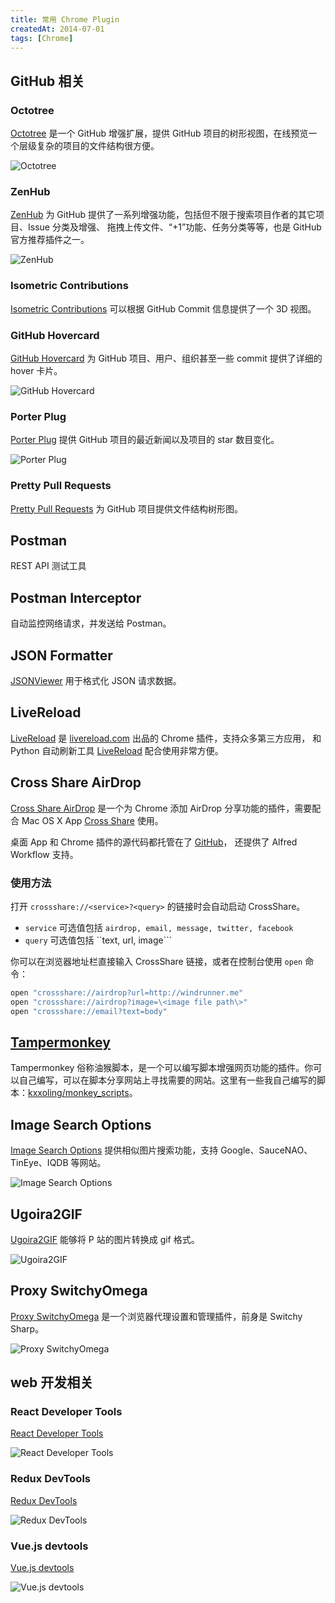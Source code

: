 ```yaml
---
title: 常用 Chrome Plugin
createdAt: 2014-07-01
tags: [Chrome]
---
```


## GitHub 相关

### Octotree

[Octotree](https://chrome.google.com/webstore/detail/octotree/bkhaagjahfmjljalopjnoealnfndnagc)
是一个 GitHub 增强扩展，提供 GitHub 项目的树形视图，在线预览一个层级复杂的项目的文件结构很方便。

![Octotree](https://lh4.googleusercontent.com/YBD64jR-o0kzLsZwK39mcRYVksugyKrmQc5E2acYBo2UTCnl9hjgoZAf0LNfA2ZZN9njvgET=s640-h400-e365-rw)

### ZenHub

[ZenHub](https://chrome.google.com/webstore/detail/zenhub-for-github/ogcgkffhplmphkaahpmffcafajaocjbd)
为 GitHub 提供了一系列增强功能，包括但不限于搜索项目作者的其它项目、Issue 分类及增强、
拖拽上传文件、“+1”功能、任务分类等等，也是 GitHub 官方推荐插件之一。

![ZenHub](https://lh3.googleusercontent.com/FSXUYLO4R_rzGj5WFCJpgDV7crtfBlDadgSYk_CisMEpaLuk-eGNdsg6fvrrH_lyxFE75hqjag=s640-h400-e365-rw)

### Isometric Contributions

[Isometric Contributions](https://chrome.google.com/webstore/detail/mjoedlfflcchnleknnceiplgaeoegien)
可以根据 GitHub Commit 信息提供了一个 3D 视图。

### GitHub Hovercard

[GitHub Hovercard](https://chrome.google.com/webstore/detail/github-hovercard/mmoahbbnojgkclgceahhakhnccimnplk)
为 GitHub 项目、用户、组织甚至一些 commit 提供了详细的 hover 卡片。

![GitHub Hovercard](https://lh3.googleusercontent.com/3xxchVfGyOJP23VkYNoJT3ZiaVGVr5ByQgWYeJ5NNkrYtjahLuWt9lLuwZokNGaXv32cLmvmIw=s640-h400-e365-rw)

### Porter Plug

[Porter Plug](https://porter.io/plug/) 提供 GitHub 项目的最近新闻以及项目的 star 数目变化。

![Porter Plug](https://lh6.googleusercontent.com/SGi9XScqERosX4w3Y8TaZ_MuSmpxaBM7jnyN7YSLnoQ-yqgu4M6Hp1DiqTpHdSAtA-_mJD3Glw=s640-h400-e365-rw)

### Pretty Pull Requests

[Pretty Pull Requests](https://chrome.google.com/webstore/detail/ljnjpkadhhcdniohpfilddnhahoigdec)
为 GitHub 项目提供文件结构树形图。

## Postman

REST API 测试工具

## Postman Interceptor

自动监控网络请求，并发送给 Postman。

## JSON Formatter

[JSONViewer](https://github.com/tulios/json-viewer) 用于格式化 JSON 请求数据。

## LiveReload

[LiveReload](//chrome.google.com/webstore/detail/livereload/jnihajbhpnppcggbcgedagnkighmdlei)
是 [livereload.com](//livereload.com) 出品的 Chrome 插件，支持众多第三方应用，
和 Python 自动刷新工具 [LiveReload](https://github.com/lepture/python-livereload)
配合使用非常方便。

## Cross Share AirDrop

[Cross Share AirDrop](https://chrome.google.com/webstore/detail/cross-share-airdrop/anolgdmijnkiiihclmnebmgnkfnfeilh)
是一个为 Chrome 添加 AirDrop 分享功能的插件，需要配合 Mac OS X App
[Cross Share](https://github.com/swmoon203/CrossShare/raw/master/CrossShare.app.zip)
使用。

桌面 App 和 Chrome 插件的源代码都托管在了 [GitHub](https://github.com/swmoon203/CrossShare/)，
还提供了 Alfred Workflow 支持。

### 使用方法

打开 `crossshare://<service>?<query>` 的链接时会自动启动 CrossShare。

- `service` 可选值包括 `airdrop, email, message, twitter, facebook`
- `query` 可选值包括 ``text, url, image```

你可以在浏览器地址栏直接输入 CrossShare 链接，或者在控制台使用 `open` 命令：

```sh
open "crossshare://airdrop?url=http://windrunner.me"
open "crossshare://airdrop?image=\<image file path\>"
open "crossshare://email?text=body"
```

## [Tampermonkey](https://chrome.google.com/webstore/detail/dhdgffkkebhmkfjojejmpbldmpobfkfo)

Tampermonkey 俗称油猴脚本，是一个可以编写脚本增强网页功能的插件。你可以自己编写，可以在脚本分享网站上寻找需要的网站。这里有一些我自己编写的脚本：[kxxoling/monkey_scripts](https://github.com/kxxoling/monkey_scripts)。

## Image Search Options

[Image Search Options](https://chrome.google.com/webstore/detail/image-search-options/kljmejbpilkadikecejccebmccagifhl)
提供相似图片搜索功能，支持 Google、SauceNAO、TinEye、IQDB 等网站。

![Image Search Options](https://lh3.googleusercontent.com/dCBEmb2tCDDmo48xm92iTOy_rWQEtPAIcXlLiO6o-mjkPXQq6HWf4FZmOMTiFTuTx-qpbGiO8A=s640-h400-e365-rw)

## Ugoira2GIF

[Ugoira2GIF](https://chrome.google.com/webstore/detail/ugoira2gif/ionmgpeclkmpjkmfejilaihdegkjehfj) 能够将 P 站的图片转换成 gif 格式。

![Ugoira2GIF](https://lh4.googleusercontent.com/lOO5VXTFUwxzD25OMLh2Cze1iufBSOooVBf55aUcyeJHYA-Z_HxrKo2r_whLYqo_XM9mO1SCTg=s640-h400-e365-rw)

## Proxy SwitchyOmega

[Proxy SwitchyOmega](https://chrome.google.com/webstore/detail/proxy-switchyomega/padekgcemlokbadohgkifijomclgjgif)
是一个浏览器代理设置和管理插件，前身是 Switchy Sharp。

![Proxy SwitchyOmega](https://lh4.googleusercontent.com/tJSuU0EPau0fgb2iSAXuVVLuwk1b0pZ5qgmzGTZQ2mnfYOF_1vW1o8MUOTI95UPSMRZ7AvM_=s640-h400-e365-rw)

## web 开发相关

### React Developer Tools

[React Developer Tools](https://chrome.google.com/webstore/detail/react-developer-tools/fmkadmapgofadopljbjfkapdkoienihi)

![React Developer Tools](https://lh6.googleusercontent.com/qRoMSCGDgOfrlH2Oh3adbmyDFCYOb1HjYHlvdiNylTaDlDS_SHiTWjHIH-xdTewAv6YJHJJ71g=s640-h400-e365-rw)

### Redux DevTools

[Redux DevTools](https://chrome.google.com/webstore/detail/redux-devtools/lmhkpmbekcpmknklioeibfkpmmfibljd)

![Redux DevTools](https://lh3.googleusercontent.com/wfhSnnYEQc3TCXbRTpTloa-XZesgDt0xAogzGoLF1BUCU04aYhdwAjueJYTtDxfRiqjUfC539g=s640-h400-e365-rw)

### Vue.js devtools

[Vue.js devtools](https://chrome.google.com/webstore/detail/vuejs-devtools/nhdogjmejiglipccpnnnanhbledajbpd)

![Vue.js devtools](https://lh3.googleusercontent.com/zfUws9vbcxMXz8Ad_PxLlcq8e1dodaV_rymPGJFUdvaOptRDR0lZOrH2ZiJw34qirwAR7YHF=s640-h400-e365-rw)
